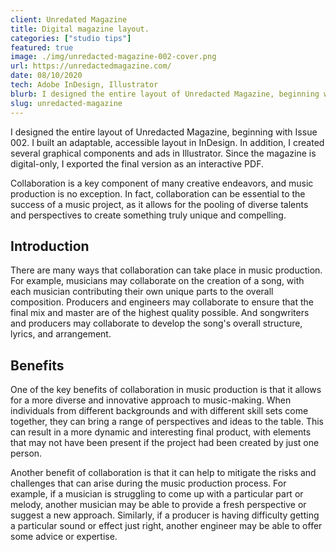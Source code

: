 ```yaml
---
client: Unredated Magazine
title: Digital magazine layout.
categories: ["studio tips"]
featured: true
image: ./img/unredacted-magazine-002-cover.png
url: https://unredactedmagazine.com/
date: 08/10/2020
tech: Adobe InDesign, Illustrator
blurb: I designed the entire layout of Unredacted Magazine, beginning with Issue 002. I built an adaptable, accessible layout in InDesign. In addition, I created several graphical components and ads in Illustrator. Since the magazine is digital-only, I exported the final version as an interactive PDF.
slug: unredacted-magazine
---
```


I designed the entire layout of Unredacted Magazine, beginning with Issue 002. I built an adaptable, accessible layout in InDesign. In addition, I created several graphical components and ads in Illustrator. Since the magazine is digital-only, I exported the final version as an interactive PDF.

Collaboration is a key component of many creative endeavors, and music production is no exception. In fact, collaboration can be essential to the success of a music project, as it allows for the pooling of diverse talents and perspectives to create something truly unique and compelling.

## Introduction

There are many ways that collaboration can take place in music production. For example, musicians may collaborate on the creation of a song, with each musician contributing their own unique parts to the overall composition. Producers and engineers may collaborate to ensure that the final mix and master are of the highest quality possible. And songwriters and producers may collaborate to develop the song's overall structure, lyrics, and arrangement.

## Benefits

One of the key benefits of collaboration in music production is that it allows for a more diverse and innovative approach to music-making. When individuals from different backgrounds and with different skill sets come together, they can bring a range of perspectives and ideas to the table. This can result in a more dynamic and interesting final product, with elements that may not have been present if the project had been created by just one person.

Another benefit of collaboration is that it can help to mitigate the risks and challenges that can arise during the music production process. For example, if a musician is struggling to come up with a particular part or melody, another musician may be able to provide a fresh perspective or suggest a new approach. Similarly, if a producer is having difficulty getting a particular sound or effect just right, another engineer may be able to offer some advice or expertise.
